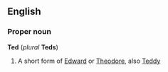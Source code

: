 {{wikipedia}}
==English==
===Proper noun===
'''Ted''' (''plural'' '''Teds''')

# A short form of [[Edward]] or [[Theodore]], also [[Teddy]]